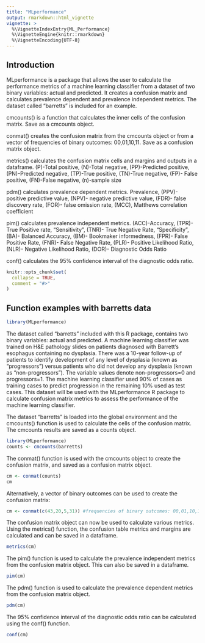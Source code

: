 ---
title: "MLperformance"
output: rmarkdown::html_vignette
vignette: >
  %\VignetteIndexEntry{ML_Performance}
  %\VignetteEngine{knitr::rmarkdown}
  %\VignetteEncoding{UTF-8}
---

## Introduction

MLperformance is a package that allows the user to calculate the performance metrics of a machine learning classifier from a dataset of two binary variables: actual and predicted. It creates a confusion matrix and calculates prevalence dependent and prevalence independent metrics. The dataset called "barretts" is included for an example.

cmcounts() is a function that calculates the inner cells of the confusion matrix.  Save as a cmcounts object.

conmat() creates the confusion matrix from the cmcounts object or from a vector of frequencies of binary outcomes: 00,01,10,11. Save as a confusion matrix object.

metrics() calculates the confusion matrix cells and margins and outputs in a dataframe. (P)-Total positive, (N)-Total negative, (PP)-Predicted positive, (PN)-Predicted negative, (TP)-True positive, (TN)-True negative, (FP)- False positive, (FN)-False negative, (n)-sample size

pdm() calculates prevalence dependent metrics. Prevalence, (PPV)- positive predictive value, (NPV)- negative predictive value, (FDR)- false discovery rate, (FOR)- false omission rate, (MCC), Matthews correlation coefficient

pim() calculates prevalence independent metrics. (ACC)-Accuracy, (TPR)- True Positive rate, "Sensitivity", (TNR)- True Negative Rate, "Specificity", (BA)- Balanced Accuracy, (BM)- Bookmaker informedness, (FPR)- False Positive Rate, (FNR)- False Negative Rate, (PLR)- Positive Likelihood Ratio, (NLR)- Negative Likelihood Ratio, (DOR)- Diagnostic Odds Ratio

conf() calculates the 95% confidence interval of the diagnostic odds ratio.

```{r, include = FALSE}
knitr::opts_chunk$set(
  collapse = TRUE,
  comment = "#>"
)
```

## Function examples with barretts data

```{r setup}
library(MLperformance)
```

The dataset called "barretts" included with this R package, contains two binary variables: actual and predicted.  A machine learning classifier was trained on H&E pathology slides on patients diagnosed with Barrett's esophagus containing no dysplasia.  There was a 10-year follow-up of patients to identify development of any level of dysplasia (known as "progressors") versus patients who did not develop any dysplasia (known as "non-progressors"). The variable values denote non-progressors=0 and progressors=1.  The machine learning classifier used 90% of cases as training cases to predict progression in the remaining 10% used as test cases. This dataset will be used with the MLperformance R package to calculate confusion matrix metrics to assess the performance of the machine learning classifier.

The dataset "barretts" is loaded into the global environment and the cmcounts() function is used to calculate the cells of the confusion matrix. The cmcounts results are saved as a counts object.

```{r}
library(MLperformance)
counts <- cmcounts(barretts)
```

The conmat() function is used with the cmcounts object to create the confusion matrix, and saved as a confusion matrix object.

```{r}
cm <- conmat(counts)
cm
```


Alternatively, a vector of binary outcomes can be used to create the confusion matrix: 

```{r}
cm <- conmat(c(43,20,5,31)) #frequencies of binary outcomes: 00,01,10,11
```

The confusion matrix object can now be used to calculate various metrics. Using the metrics() function, the confusion table metrics and margins are calculated and can be saved in a dataframe.

```{r}
metrics(cm)
```


The pim() function is used to calculate the prevalence independent metrics from the confusion matrix object. This can also be saved in a dataframe.

```{r}
pim(cm)
```

The pdm() function is used to calculate the prevalence dependent metrics from the confusion matrix object.  

```{r}
pdm(cm)
```

The 95% confidence interval of the diagnostic odds ratio can be calculated using the conf() function.

```{r}
conf(cm)
```